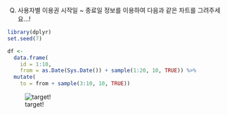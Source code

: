 Q) 사용자별 이용권 시작일 ~ 종료일 정보를 이용하여 다음과 같은 차트를 그려주세요...!

```r
library(dplyr)
set.seed(7)

df <-
  data.frame(
    id = 1:10, 
    from = as.Date(Sys.Date()) + sample(1:20, 10, TRUE)) %>% 
  mutate(
    to = from + sample(3:10, 10, TRUE))
```

![target!](flatrate_result.PNG)
